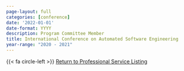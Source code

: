 ```yaml
---
page-layout: full
categories: [conference]
date: '2022-01-01'
date-format: YYYY
description: Program Committee Member
title: International Conference on Automated Software Engineering
year-range: "2020 - 2021"
---
```


{{< fa circle-left >}} <a href='/service/index.qmd'>Return to Professional Service Listing</a>
